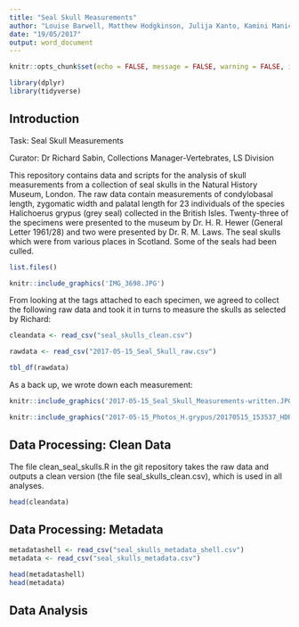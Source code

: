 ```yaml
---
title: "Seal Skull Measurements"
author: "Louise Barwell, Matthew Hodgkinson, Julija Kanto, Kamini Manick, Muriel Rabone"
date: "19/05/2017"
output: word_document
---
```


```r
knitr::opts_chunk$set(echo = FALSE, message = FALSE, warning = FALSE, include = FALSE)
```

```r
library(dplyr)
library(tidyverse)
```

## Introduction

Task: Seal Skull Measurements

Curator: Dr Richard Sabin, Collections Manager-Vertebrates, LS Division

This repository contains data and scripts for the analysis of skull measurements from a collection of seal skulls in the Natural History Museum, London.  The raw data contain measurements of condylobasal length, zygomatic width and palatal length for 23 individuals of the species Halichoerus grypus (grey seal) collected in the British Isles.  Twenty-three of the specimens were presented to the museum by Dr. H. R. Hewer (General Letter 1961/28) and two were presented by Dr. R. M. Laws. The seal skulls which were from various places in Scotland. Some of the seals had been culled.

```r
list.files()
```

```r
knitr::include_graphics('IMG_3698.JPG')
```

From looking at the tags attached to each specimen, we agreed to collect the following raw data and took it in turns to measure the skulls as selected by Richard:

```r
cleandata <- read_csv("seal_skulls_clean.csv")
```

```r
rawdata <- read_csv("2017-05-15_Seal_Skull_raw.csv")
```

```r
tbl_df(rawdata)
```

As a back up, we wrote down each measurement:

```r
knitr::include_graphics('2017-05-15_Seal_Skull_Measurements-written.JPG')
```

```r
knitr::include_graphics("2017-05-15_Photos_H.grypus/20170515_153537_HDR.jpg")
```

## Data Processing: Clean Data

The file clean_seal_skulls.R in the git repository takes the raw data and outputs a clean version (the file seal_skulls_clean.csv), which is used in all analyses.

```r
head(cleandata)
```


## Data Processing: Metadata

```r
metadatashell <- read_csv("seal_skulls_metadata_shell.csv")
metadata <- read_csv("seal_skulls_metadata.csv")
```

```r
head(metadatashell)
head(metadata)
```

## Data Analysis


